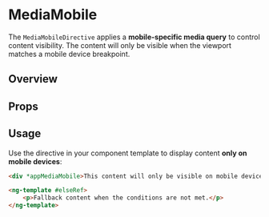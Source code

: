 

<Meta of={MediaMobileStories} title="Directives/MediaMobile" />

# MediaMobile

The `MediaMobileDirective` applies a **mobile-specific media query** to control content visibility.
The content will only be visible when the viewport matches a mobile device breakpoint.

## Overview

<Canvas>
	<Story of={MediaMobileStories.Overview} />
</Canvas>

## Props

<Controls />

## Usage

Use the directive in your component template to display content **only on mobile devices**:

```html
<div *appMediaMobile>This content will only be visible on mobile devices.</div>

<ng-template #elseRef>
	<p>Fallback content when the conditions are not met.</p>
</ng-template>
```
